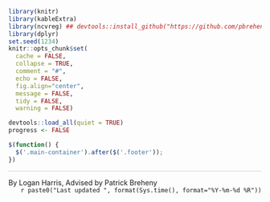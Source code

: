 ```r
library(knitr)
library(kableExtra)
library(ncvreg) ## devtools::install_github("https://github.com/pbreheny/ncvreg/tree/bootstrap")
library(dplyr)
set.seed(1234)
knitr::opts_chunk$set(
  cache = FALSE, 
  collapse = TRUE,
  comment = "#",
  echo = FALSE,
  fig.align="center",
  message = FALSE,
  tidy = FALSE,
  warning = FALSE)

devtools::load_all(quiet = TRUE)
progress <- FALSE
```

```js
$(function() {
  $('.main-container').after($('.footer'));
})
```

::: {.footer}
<div class="container" style="max-width: 1200px; border-top: 1px solid #cccccc">
  <span class="text-muted">By Logan Harris, Advised by Patrick Breheny</span>
  <span class="text-muted" style="float: right">`r paste0("Last updated ", format(Sys.time(), format="%Y-%m-%d %R"))`</span>
</div>
:::
